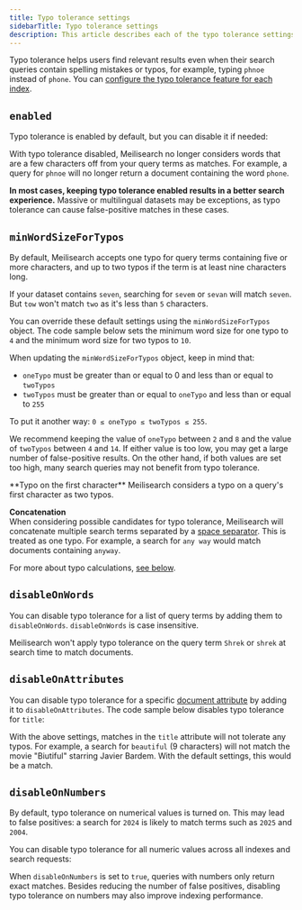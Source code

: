 ```yaml
---
title: Typo tolerance settings
sidebarTitle: Typo tolerance settings
description: This article describes each of the typo tolerance settings.
---
```



Typo tolerance helps users find relevant results even when their search queries contain spelling mistakes or typos, for example, typing `phnoe` instead of `phone`. You can [configure the typo tolerance feature for each index](/reference/api/settings#update-typo-tolerance-settings).

## `enabled`

Typo tolerance is enabled by default, but you can disable it if needed:

<CodeSamplesTypoToleranceGuide1 />

With typo tolerance disabled, Meilisearch no longer considers words that are a few characters off from your query terms as matches. For example, a query for `phnoe` will no longer return a document containing the word `phone`.

**In most cases, keeping typo tolerance enabled results in a better search experience.** Massive or multilingual datasets may be exceptions, as typo tolerance can cause false-positive matches in these cases.

## `minWordSizeForTypos`

By default, Meilisearch accepts one typo for query terms containing five or more characters, and up to two typos if the term is at least nine characters long.

If your dataset contains `seven`, searching for `sevem` or `sevan` will match `seven`. But `tow` won't match `two` as it's less than `5` characters.

You can override these default settings using the `minWordSizeForTypos` object. The code sample below sets the minimum word size for one typo to `4` and the minimum word size for two typos to `10`.

<CodeSamplesTypoToleranceGuide4 />

When updating the `minWordSizeForTypos` object, keep in mind that:

- `oneTypo` must be greater than or equal to 0 and less than or equal to `twoTypos`
- `twoTypos` must be greater than or equal to `oneTypo` and less than or equal to `255`

To put it another way: `0 ≤ oneTypo ≤ twoTypos ≤ 255`.

We recommend keeping the value of `oneTypo` between `2` and `8` and the value of `twoTypos` between `4` and `14`. If either value is too low, you may get a large number of false-positive results. On the other hand, if both values are set too high, many search queries may not benefit from typo tolerance.

<Tip>
**Typo on the first character**  
Meilisearch considers a typo on a query's first character as two typos.

**Concatenation**  
When considering possible candidates for typo tolerance, Meilisearch will concatenate multiple search terms separated by a [space separator](/learn/engine/datatypes#string). This is treated as one typo. For example, a search for `any way` would match documents containing `anyway`.

For more about typo calculations, [see below](/learn/relevancy/typo_tolerance_calculations).
</Tip>

## `disableOnWords`

You can disable typo tolerance for a list of query terms by adding them to `disableOnWords`. `disableOnWords` is case insensitive.

<CodeSamplesTypoToleranceGuide3 />

Meilisearch won't apply typo tolerance on the query term `Shrek` or `shrek` at search time to match documents.

## `disableOnAttributes`

You can disable typo tolerance for a specific [document attribute](/learn/getting_started/documents) by adding it to `disableOnAttributes`. The code sample below disables typo tolerance for `title`:

<CodeSamplesTypoToleranceGuide2 />

With the above settings, matches in the `title` attribute will not tolerate any typos. For example, a search for `beautiful` (9 characters) will not match the movie "Biutiful" starring Javier Bardem. With the default settings, this would be a match.

## `disableOnNumbers`

By default, typo tolerance on numerical values is turned on. This may lead to false positives: a search for `2024` is likely to match terms such as `2025` and `2004`.

You can disable typo tolerance for all numeric values across all indexes and search requests:

<CodeSamplesTypoToleranceGuide5 />

When `disableOnNumbers` is set to `true`, queries with numbers only return exact matches. Besides reducing the number of false positives, disabling typo tolerance on numbers may also improve indexing performance.

